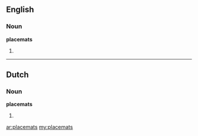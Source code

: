 ==English==
===Noun===
'''placemats'''
# {{plural of|[[placemat]]}}

----

==Dutch==
===Noun===
'''placemats'''
# {{plural of|placemat|lang=Dutch}}

[[ar:placemats]]
[[my:placemats]]
